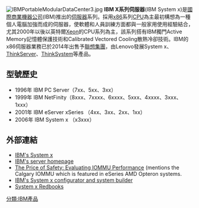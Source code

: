[[File:IBMPortableModularDataCenter3.jpg|thumb]]
''' IBM X系列伺服器'''(IBM System x)是[[國際商業機器公司|國際商業機器公司]](IBM)推出的[[伺服器|伺服器]]系列。採用[[x86|x86]]系列[[CPU|CPU]]為主最初構想為一種個人電腦加強而成的伺服器，使軟體和人員訓練方面都與一般家用使用經驗結合，尤其2000年以後以英特爾[[Xeon|Xeon]]的CPU系列為主，該系列搭有IBM獨門Active Memory記憶體保護技術和Calibrated Vectored Cooling散熱冷卻技術。IBM的x86伺服器業務已於2014年出售予[[聯想集團|聯想集團]]，由Lenovo發展System x、[[ThinkServer|ThinkServer]]、[[ThinkSystem|ThinkSystem]]等產品。

==型號歷史==
*1996年 IBM PC Server（7xx、5xx、3xx）
*1999年 IBM NetFinity（8xxx、7xxxx、6xxxx、5xxx、4xxxx、3xxx、1xxx）
*2001年 IBM eServer xSeries （4xx、3xx、2xx、1xx）
*2006年 IBM System x （x3xxx）

==外部連結==
*[http://www.ibm.com/systems/x/ IBM's System x]{{dead link|date=2017年11月 |bot=InternetArchiveBot |fix-attempted=yes }}
*[http://www.ibm.com/servers/ IBM's server homepage]{{Wayback|url=http://www.ibm.com/servers/ |date=20000815053443 }}
*[http://www.kernel.org/doc/ols/2007/ols2007v1-pages-9-20.pdf The Price of Safety: Evaluating IOMMU Performance]{{Wayback|url=http://www.kernel.org/doc/ols/2007/ols2007v1-pages-9-20.pdf |date=20110726220012 }} (mentions the Calgary IOMMU which is featured in eSeries AMD Opteron systems.
*[http://www.presalesadvisor.net/ IBM's System x configurator and system builder]{{Wayback|url=http://www.presalesadvisor.net/ |date=20111214015527 }}
*[https://web.archive.org/web/20120725072913/http://www.redbooks.ibm.com/portals/systemx/ System x Redbooks]


[[分類:IBM產品|分類:IBM產品]]